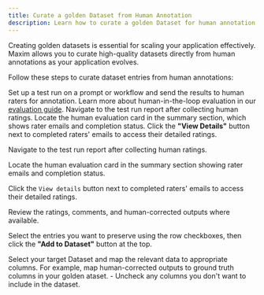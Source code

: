 ```yaml
---
title: Curate a golden Dataset from Human Annotation
description: Learn how to curate a golden Dataset for human annotation
---
```


Creating golden datasets is essential for scaling your application effectively. Maxim allows you to curate high-quality datasets directly from human annotations as your application evolves.

Follow these steps to curate dataset entries from human annotations:

<Steps>
<Step>

Set up a test run on a prompt or workflow and send the results to human raters for annotation. Learn more about human-in-the-loop evaluation in our [evaluation guide](/docs/evaluate/how-to/evaluate-prompts/human-annotation-pipeline).
</Step>
<Step>
Navigate to the test run report after collecting human ratings.
</Step>
<Step>
Locate the human evaluation card in the summary section, which shows rater emails and completion status.
</Step>
<Step>
Click the **"View Details"** button next to completed raters' emails to access their detailed ratings.
</Step>
<Step>

Navigate to the test run report after collecting human ratings.

</Step>
<Step>

Locate the human evaluation card in the summary section showing rater emails and completion status.

</Step>
<Step>

Click the `View details` button next to completed raters' emails to access their detailed ratings.

</Step>
<Step>

Review the ratings, comments, and human-corrected outputs where available.

</Step>
<Step>

Select the entries you want to preserve using the row checkboxes, then click the **"Add to Dataset"** button at the top.

</Step>
<Step>

Select your target Dataset and map the relevant data to appropriate columns. For example, map human-corrected outputs to ground truth columns in your golden ataset. - Uncheck any columns you don't want to include in the dataset.

</Step>
</Steps>

<MaximPlayer url="https://drive.google.com/file/d/1UnifOHr0dsM43_amNeQh9fK016CdJgI-/preview" />
